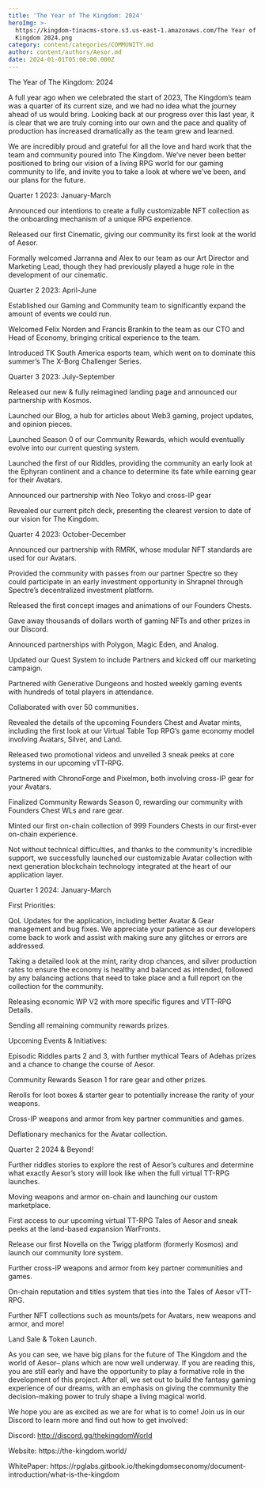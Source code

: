 ```yaml
---
title: 'The Year of The Kingdom: 2024'
heroImg: >-
  https://kingdom-tinacms-store.s3.us-east-1.amazonaws.com/The Year of The
  Kingdom 2024.png
category: content/categories/COMMUNITY.md
author: content/authors/Aesor.md
date: 2024-01-01T05:00:00.000Z
---
```


The Year of The Kingdom: 2024

A full year ago when we celebrated the start of 2023, The Kingdom’s team was a quarter of its current size, and we had no idea what the journey ahead of us would bring. Looking back at our progress over this last year, it is clear that we are truly coming into our own and the pace and quality of production has increased dramatically as the team grew and learned.

We are incredibly proud and grateful for all the love and hard work that the team and community poured into The Kingdom. We’ve never been better positioned to bring our vision of a living RPG world for our gaming community to life, and invite you to take a look at where we’ve been, and our plans for the future.

Quarter 1 2023: January-March

Announced our intentions to create a fully customizable NFT collection as the onboarding mechanism of a unique RPG experience.

Released our first Cinematic, giving our community its first look at the world of Aesor.

Formally welcomed Jarranna and Alex to our team as our Art Director and Marketing Lead, though they had previously played a huge role in the development of our cinematic.

Quarter 2 2023: April-June

Established our Gaming and Community team to significantly expand the amount of events we could run.  

Welcomed Felix Norden and Francis Brankin to the team as our CTO and Head of Economy, bringing critical experience to the team.

Introduced TK South America esports team, which went on to dominate this summer’s The X-Borg Challenger Series. 

Quarter 3 2023: July-September

Released our new & fully reimagined landing page and announced our partnership with Kosmos.

Launched our Blog, a hub for articles about Web3 gaming, project updates, and opinion pieces.

Launched Season 0 of our Community Rewards, which would eventually evolve into our current questing system.

Launched the first of our Riddles, providing the community an early look at the Ephyran continent and a chance to determine its fate while earning gear for their Avatars.

Announced our partnership with Neo Tokyo and cross-IP gear

Revealed our current pitch deck, presenting the clearest version to date of our vision for The Kingdom.

Quarter 4 2023: October-December

Announced our partnership with RMRK, whose modular NFT standards are used for our Avatars. 

Provided the community with passes from our partner Spectre so they could participate in an early investment opportunity in Shrapnel through Spectre’s decentralized investment platform.

Released the first concept images and animations of our Founders Chests.

Gave away thousands of dollars worth of gaming NFTs and other prizes in our Discord.

Announced partnerships with Polygon, Magic Eden, and Analog.

Updated our Quest System to include Partners and kicked off our marketing campaign.

Partnered with Generative Dungeons and hosted weekly gaming events with hundreds of total players in attendance.

Collaborated with over 50 communities.

Revealed the details of the upcoming Founders Chest and Avatar mints, including the first look at our Virtual Table Top RPG’s game economy model involving Avatars, Silver, and Land.

Released two promotional videos and unveiled 3 sneak peeks at core systems in our upcoming vTT-RPG.

Partnered with ChronoForge and Pixelmon, both involving cross-IP gear for your Avatars.

Finalized Community Rewards Season 0, rewarding our community with Founders Chest WLs and rare gear.

Minted our first on-chain collection of 999 Founders Chests in our first-ever on-chain experience.

Not without technical difficulties, and thanks to the community's incredible support, we successfully launched our customizable Avatar collection with next generation blockchain technology integrated at the heart of our application layer. 

Quarter 1 2024: January-March

First Priorities:

QoL Updates for the application, including better Avatar & Gear management and bug fixes. We appreciate your patience as our developers come back to work and assist with making sure any glitches or errors are addressed.

Taking a detailed look at the mint, rarity drop chances, and silver production rates to ensure the economy is healthy and balanced as intended, followed by any balancing actions that need to take place and a full report on the collection for the community.

Releasing economic WP V2 with more specific figures and VTT-RPG Details.

Sending all remaining community rewards prizes.

Upcoming Events & Initiatives:

Episodic Riddles parts 2 and 3, with further mythical Tears of Adehas prizes and a chance to change the course of Aesor.

Community Rewards Season 1 for rare gear and other prizes.

Rerolls for loot boxes & starter gear to potentially increase the rarity of your weapons.

Cross-IP weapons and armor from key partner communities and games.

Deflationary mechanics for the Avatar collection.

Quarter 2 2024 & Beyond!

Further riddles stories to explore the rest of Aesor’s cultures and determine what exactly Aesor’s story will look like when the full virtual TT-RPG launches.

Moving weapons and armor on-chain and launching our custom marketplace.

First access to our upcoming virtual TT-RPG Tales of Aesor and sneak peeks at the land-based expansion WarFronts.

Release our first Novella on the Twigg platform (formerly Kosmos) and launch our community lore system.

Further cross-IP weapons and armor from key partner communities and games.

On-chain reputation and titles system that ties into the Tales of Aesor vTT-RPG.

Further NFT collections such as mounts/pets for Avatars, new weapons and armor, and more!

Land Sale & Token Launch.

As you can see, we have big plans for the future of The Kingdom and the world of Aesor– plans which are now well underway. If you are reading this, you are still early and have the opportunity to play a formative role in the development of this project. After all, we set out to build the fantasy gaming experience of our dreams, with an emphasis on giving the community the decision-making power to truly shape a living  magical world. 

We hope you are as excited as we are for what is to come! Join us in our Discord to learn more and find out how to get involved:

Discord: [http://discord.gg/thekingdomWorld ](<http://discord.gg/thekingdomWorld >)

Website: https\://the-kingdom.world/ 

WhitePaper: https\://rpglabs.gitbook.io/thekingdomseconomy/document-introduction/what-is-the-kingdom 
